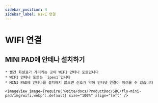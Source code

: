 ```yaml
---
sidebar_position: 4
sidebar_label: WIFI 연결
---
```




# WIFI 연결

## MINI PAD에 안테나 설치하기

    * 빨간 화살표가 가리키는 곳이 WIFI 안테나 포트입니다
    * WIFI 안테나 포트는 `ipex1`입니다
    * MINI PAD에 안테나를 설치하지 않으면 신호가 약해 인터넷 연결이 어려울 수 있습니다

    <ImageView image={require('@site/docs/ProductDoc/SBC/fly-mini-pad/img/wifi.webp').default} size="100%" align="left" />  

<WIFI />